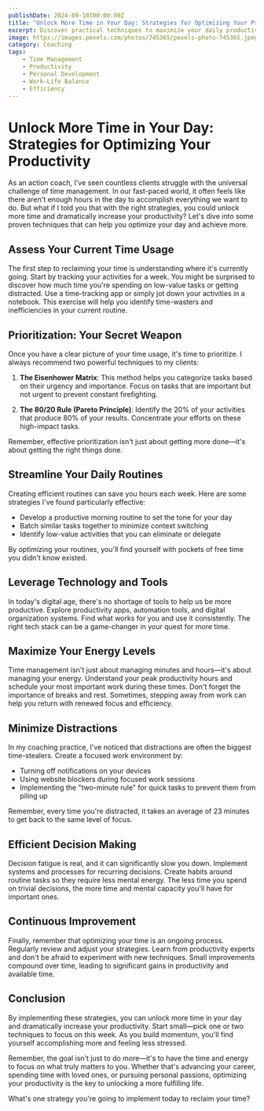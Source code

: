 ```yaml
---
publishDate: 2024-09-10T00:00:00Z
title: "Unlock More Time in Your Day: Strategies for Optimizing Your Productivity"
excerpt: Discover practical techniques to maximize your daily productivity and reclaim valuable time in your busy schedule.
image: https://images.pexels.com/photos/745365/pexels-photo-745365.jpeg?auto=compress&cs=tinysrgb&w=1260&h=750&dpr=2
category: Coaching
tags:
    - Time Management
    - Productivity
    - Personal Development
    - Work-Life Balance
    - Efficiency
---
```


# Unlock More Time in Your Day: Strategies for Optimizing Your Productivity

As an action coach, I've seen countless clients struggle with the universal challenge of time management. In our fast-paced world, it often feels like there aren't enough hours in the day to accomplish everything we want to do. But what if I told you that with the right strategies, you could unlock more time and dramatically increase your productivity? Let's dive into some proven techniques that can help you optimize your day and achieve more.

## Assess Your Current Time Usage

The first step to reclaiming your time is understanding where it's currently going. Start by tracking your activities for a week. You might be surprised to discover how much time you're spending on low-value tasks or getting distracted. Use a time-tracking app or simply jot down your activities in a notebook. This exercise will help you identify time-wasters and inefficiencies in your current routine.

## Prioritization: Your Secret Weapon

Once you have a clear picture of your time usage, it's time to prioritize. I always recommend two powerful techniques to my clients:

1. **The Eisenhower Matrix**: This method helps you categorize tasks based on their urgency and importance. Focus on tasks that are important but not urgent to prevent constant firefighting.

2. **The 80/20 Rule (Pareto Principle)**: Identify the 20% of your activities that produce 80% of your results. Concentrate your efforts on these high-impact tasks.

Remember, effective prioritization isn't just about getting more done—it's about getting the right things done.

## Streamline Your Daily Routines

Creating efficient routines can save you hours each week. Here are some strategies I've found particularly effective:

- Develop a productive morning routine to set the tone for your day
- Batch similar tasks together to minimize context switching
- Identify low-value activities that you can eliminate or delegate

By optimizing your routines, you'll find yourself with pockets of free time you didn't know existed.

## Leverage Technology and Tools

In today's digital age, there's no shortage of tools to help us be more productive. Explore productivity apps, automation tools, and digital organization systems. Find what works for you and use it consistently. The right tech stack can be a game-changer in your quest for more time.

## Maximize Your Energy Levels

Time management isn't just about managing minutes and hours—it's about managing your energy. Understand your peak productivity hours and schedule your most important work during these times. Don't forget the importance of breaks and rest. Sometimes, stepping away from work can help you return with renewed focus and efficiency.

## Minimize Distractions

In my coaching practice, I've noticed that distractions are often the biggest time-stealers. Create a focused work environment by:

- Turning off notifications on your devices
- Using website blockers during focused work sessions
- Implementing the "two-minute rule" for quick tasks to prevent them from piling up

Remember, every time you're distracted, it takes an average of 23 minutes to get back to the same level of focus.

## Efficient Decision Making

Decision fatigue is real, and it can significantly slow you down. Implement systems and processes for recurring decisions. Create habits around routine tasks so they require less mental energy. The less time you spend on trivial decisions, the more time and mental capacity you'll have for important ones.

## Continuous Improvement

Finally, remember that optimizing your time is an ongoing process. Regularly review and adjust your strategies. Learn from productivity experts and don't be afraid to experiment with new techniques. Small improvements compound over time, leading to significant gains in productivity and available time.

## Conclusion

By implementing these strategies, you can unlock more time in your day and dramatically increase your productivity. Start small—pick one or two techniques to focus on this week. As you build momentum, you'll find yourself accomplishing more and feeling less stressed.

Remember, the goal isn't just to do more—it's to have the time and energy to focus on what truly matters to you. Whether that's advancing your career, spending time with loved ones, or pursuing personal passions, optimizing your productivity is the key to unlocking a more fulfilling life.

What's one strategy you're going to implement today to reclaim your time?

